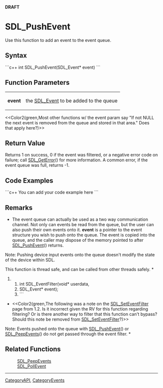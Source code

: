 <!-- pragma section-numbers off -->
<!-- pragma camelcase off -->
'''DRAFT'''

= SDL_PushEvent =
Use this function to add an event to the event queue.


== Syntax ==
```c++
int SDL_PushEvent(SDL_Event* event)
```

== Function Parameters ==
{|
|'''event'''
| the [[SDL_Event]] to be added to the queue
|}

<<Color2(green,Most other functions w/ the event param say "If not NULL the next event is removed from the queue and stored in that area."  Does that apply here?)>>

== Return Value ==
Returns 1 on success, 0 if the event was filtered, or a negative error code on failure; call [[SDL_GetError]]() for more information.  A common error, if the event queue was full, returns -1.

== Code Examples ==
```c++
You can add your code example here
```

== Remarks ==
*The event queue can actually be used as a two way communication channel. Not only can events be read from the queue, but the user can also push their own events onto it. '''event''' is a pointer to the event structure you wish to push onto the queue. The event is copied into the queue, and the caller may dispose of the memory pointed to after [[SDL_PushEvent]]() returns.

Note: Pushing device input events onto the queue doesn't modify the state of the device within SDL. 

This function is thread safe, and can be called from other threads safely. *

<!-- #<<Color2(green,This was listed after the function description. Does it belong on this page?)>> -->
<!-- # ``` -->
##int SDL_EventFilter(void*      userdata,
##                    SDL_Event* event);
##```

*<<Color2(green,The following was a note on the [[SDL_SetEventFilter]] page from 1.2.  Is it incorrect given the RV for this function regarding filtering?  Or is there another way to filter that this function can't bypass?  Should this note be removed from [[SDL_SetEventFilter]]?)>>

Note: Events pushed onto the queue with [[SDL_PushEvent]]() or [[SDL_PeepEvents]]() do not get passed through the event filter. *

== Related Functions ==
:[[SDL_PeepEvents]]
:[[SDL_PollEvent]]

----
[[CategoryAPI]], [[CategoryEvents]]
